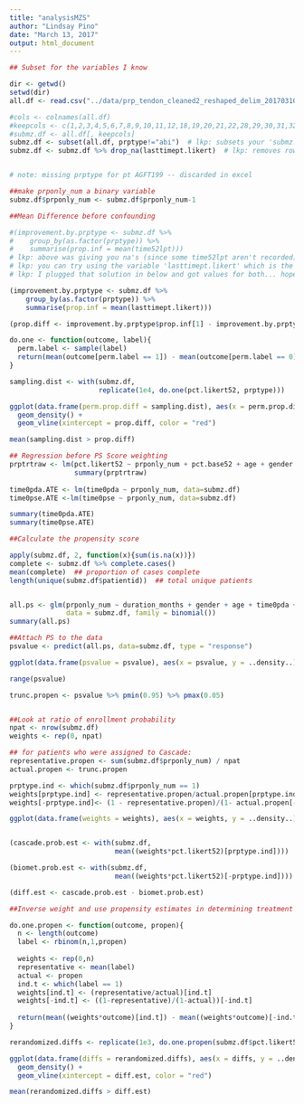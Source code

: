 ```yaml
---
title: "analysisMZS"
author: "Lindsay Pino"
date: "March 13, 2017"
output: html_document
---
```


```r
## Subset for the variables I know

dir <- getwd()
setwd(dir)
all.df <- read.csv("../data/prp_tendon_cleaned2_reshaped_delim_20170310.csv")  # data frame cleaned and 'normalized' in excel

#cols <- colnames(all.df)
#keepcols <- c(1,2,3,4,5,6,7,8,9,10,11,12,18,19,20,21,22,28,29,30,31,32,33,34,36,37,38,40,41,42,43,44,45,46,49,50,52,53,55,56,57,58,59,71,72,73,74,75,80,81,82,83,84)
#submz.df <- all.df[, keepcols]
submz.df <- subset(all.df, prptype!="abi")  # lkp: subsets your 'submz.df' data to remove the "abi" prptype
submz.df <- submz.df %>% drop_na(lasttimept.likert)  # lkp: removes rows that are NA for the last time point (ie they didn't have any time points)


# note: missing prptype for pt AGFT199 -- discarded in excel

##make prponly_num a binary variable
submz.df$prponly_num <- submz.df$prponly_num-1 

##Mean Difference before confounding

#(improvement.by.prptype <- submz.df %>% 
#    group_by(as.factor(prptype)) %>% 
#    summarise(prop.inf = mean(time52lpt)))  
# lkp: above was giving you na's (since some time52lpt aren't recorded) 
# lkp: you can try using the variable 'lasttimept.likert' which is the likert value at the patient's last record
# lkp: I plugged that solution in below and got values for both... hope this helps!! <3 

(improvement.by.prptype <- submz.df %>% 
    group_by(as.factor(prptype)) %>% 
    summarise(prop.inf = mean(lasttimept.likert)))

(prop.diff <- improvement.by.prptype$prop.inf[1] - improvement.by.prptype$prop.inf[0])

do.one <- function(outcome, label){
  perm.label <- sample(label)
  return(mean(outcome[perm.label == 1]) - mean(outcome[perm.label == 0]))
}

sampling.dist <- with(submz.df,
                      replicate(1e4, do.one(pct.likert52, prptype)))

ggplot(data.frame(perm.prop.diff = sampling.dist), aes(x = perm.prop.diff, y=..density..)) +
  geom_density() + 
  geom_vline(xintercept = prop.diff, color = "red")

mean(sampling.dist > prop.diff)

## Regression before PS Score weighting
prptrtraw <- lm(pct.likert52 ~ prponly_num + pct.base52 + age + gender + duration_months + dxcode + time52pda + time52pse, data = submz.df)
                summary(prptrtraw)
                
time0pda.ATE <- lm(time0pda ~ prponly_num, data=submz.df)
time0pse.ATE <-lm(time0pse ~ prponly_num, data=submz.df)

summary(time0pda.ATE)
summary(time0pse.ATE)

##Calculate the propensity score

apply(submz.df, 2, function(x){sum(is.na(x))}) 
complete <- submz.df %>% complete.cases()
mean(complete)  ## proportion of cases complete
length(unique(submz.df$patientid))  ## total unique patients


all.ps <- glm(prponly_num ~ duration_months + gender + age + time0pda + time0pse + time0 + dxcode,
              data = submz.df, family = binomial())
summary(all.ps)

##Attach PS to the data
psvalue <- predict(all.ps, data=submz.df, type = "response")

ggplot(data.frame(psvalue = psvalue), aes(x = psvalue, y = ..density..)) + geom_histogram()

range(psvalue)

trunc.propen <- psvalue %>% pmin(0.95) %>% pmax(0.05)


##Look at ratio of enrollment probability
npat <- nrow(submz.df)
weights <- rep(0, npat)

## for patients who were assigned to Cascade:
representative.propen <- sum(submz.df$prponly_num) / npat
actual.propen <- trunc.propen

prptype.ind <- which(submz.df$prponly_num == 1)
weights[prptype.ind] <- representative.propen/actual.propen[prptype.ind]
weights[-prptype.ind]<- (1 - representative.propen)/(1- actual.propen[-prptype.ind])

ggplot(data.frame(weights = weights), aes(x = weights, y = ..density..)) + geom_histogram()


(cascade.prob.est <- with(submz.df,
                          mean((weights*pct.likert52)[prptype.ind])))

(biomet.prob.est <- with(submz.df,
                          mean((weights*pct.likert52)[-prptype.ind])))

(diff.est <- cascade.prob.est - biomet.prob.est)

##Inverse weight and use propensity estimates in determining treatment labels

do.one.propen <- function(outcome, propen){
  n <- length(outcome)
  label <- rbinom(n,1,propen)
  
  weights <- rep(0,n)  
  representative <- mean(label)
  actual <- propen
  ind.t <- which(label == 1)
  weights[ind.t] <- (representative/actual)[ind.t]
  weights[-ind.t] <- ((1-representative)/(1-actual))[-ind.t]
  
  return(mean((weights*outcome)[ind.t]) - mean((weights*outcome)[-ind.t]))
}

rerandomized.diffs <- replicate(1e3, do.one.propen(submz.df$pct.likert52, trunc.propen))

ggplot(data.frame(diffs = rerandomized.diffs), aes(x = diffs, y = ..density..)) +
  geom_density() + 
  geom_vline(xintercept = diff.est, color = "red")

mean(rerandomized.diffs > diff.est)

```